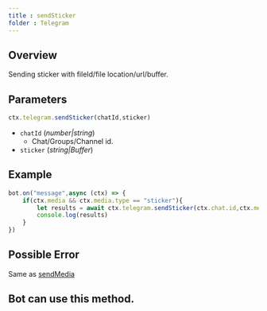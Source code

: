 ```yaml
--- 
title : sendSticker
folder : Telegram 
--- 
```

## Overview 
Sending sticker with fileId/file location/url/buffer. 
## Parameters 
```ts  
ctx.telegram.sendSticker(chatId,sticker)
```
- `chatId` (_number|string_) 
    - Chat/Groups/Channel id. 
- `sticker` (_string|Buffer_)
## Example 
```ts:index.ts {3} showLineNumber 
bot.on("message",async (ctx) => {
    if(ctx.media && ctx.media.type == "sticker"){
        let results = await ctx.telegram.sendSticker(ctx.chat.id,ctx.media.fileId) 
        console.log(results)
    }
})
```
## Possible Error 
Same as [sendMedia](/en/telegram/media/SendMedia#possibleerror)
## Bot can use this method.